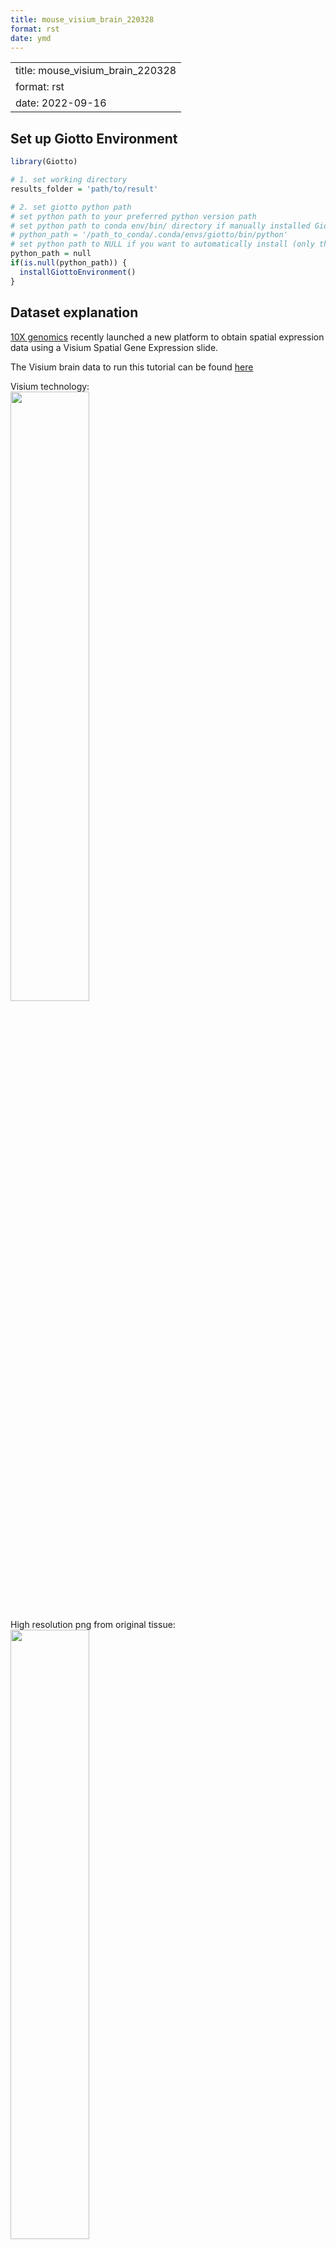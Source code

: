 ```yaml
--- 
title: mouse_visium_brain_220328 
format: rst 
date: ymd 
--- 
```

--- 
title: mouse_visium_brain_220328 
format: rst 
date: 2022-09-16 
--- 

## Set up Giotto Environment
```r
library(Giotto)

# 1. set working directory
results_folder = 'path/to/result'

# 2. set giotto python path
# set python path to your preferred python version path
# set python path to conda env/bin/ directory if manually installed Giotto python dependencies by conda
# python_path = '/path_to_conda/.conda/envs/giotto/bin/python'
# set python path to NULL if you want to automatically install (only the 1st time) and use the giotto miniconda environment
python_path = null
if(is.null(python_path)) {
  installGiottoEnvironment()
}
```

## Dataset explanation
[10X genomics](https://www.10xgenomics.com/spatial-transcriptomics/) recently launched a new platform to obtain spatial expression data using a Visium Spatial Gene Expression slide.

The Visium brain data to run this tutorial can be found [here]( https://support.10xgenomics.com/spatial-gene-expression/datasets/1.1.0/V1_Adult_Mouse_Brain)

Visium technology:  
![](/images/images_pkgdown/general_figs/visium_technology.png){ width=50% }

High resolution png from original tissue:   
![](/images/images_pkgdown/general_figs/mouse_brain_highres.png){ width=50% } 

## Part 1: Create Giotto Visium Object and visualize
```r
## provide path to visium folder
data_path = '/path/to/Brain_data/'

## directly from visium folder
visium_brain = createGiottoVisiumObject(visium_dir = data_path,
                                        expr_data = 'raw',
                                        png_name = 'tissue_lowres_image.png',
                                        gene_column_index = 2,
                                        instructions = instrs)

## show associated images with giotto object
showGiottoImageNames(visium_brain) # "image" is the default name

## check metadata
pDataDT(visium_brain)

## show plot
spatPlot2D(gobject = visium_brain, cell_color = 'in_tissue', point_size = 2,
           cell_color_code = c('0' = 'lightgrey', '1' = 'blue'), 
           show_image = T, image_name = 'image')
```
![](/images/images_pkgdown/mouse_visium_brain/vignette_220328/0-spatPlot2D.png){ width=50% } 


## Part 2: Process Giotto Visium Object
```r
## subset on spots that were covered by tissue
metadata = pDataDT(visium_brain)
in_tissue_barcodes = metadata[in_tissue == 1]$cell_ID
visium_brain = subsetGiotto(visium_brain, cell_ids = in_tissue_barcodes)

## filter
visium_brain <- filterGiotto(gobject = visium_brain,
                              expression_threshold = 1,
                              feat_det_in_min_cells = 50,
                              min_det_feats_per_cell = 1000,
                              expression_values = c('raw'),
                              verbose = T)

## normalize
visium_brain <- normalizeGiotto(gobject = visium_brain, scalefactor = 6000, verbose = T)

## add gene & cell statistics
visium_brain <- addStatistics(gobject = visium_brain)

## visualize
spatPlot2D(gobject = visium_brain, show_image = T, point_alpha = 0.7,
           cell_color = 'nr_feats', color_as_factor = F)
```

![](/images/images_pkgdown/mouse_visium_brain/vignette_220328/1-spatPlot2D.png){ width=50% } 

## Part 3: Dimention Reduction
```r
## highly variable features / genes (HVF)
visium_brain <- calculateHVF(gobject = visium_brain, save_plot = TRUE)
```

![](/images/images_pkgdown/mouse_visium_brain/vignette_220328/2-HVFplot.png){ width=50% } 

```r
## run PCA on expression values (default)
gene_metadata = fDataDT(visium_brain)
featgenes = gene_metadata[hvf == 'yes' & perc_cells > 3 & mean_expr_det > 0.4]$feat_ID

## run PCA on expression values (default)
visium_brain <- runPCA(gobject = visium_brain,
                       genes_to_use = featgenes)

screePlot(visium_brain, ncp = 30)
```

![](/images/images_pkgdown/mouse_visium_brain/vignette_220328/3-screePlot.png){ width=50% } 

```r
plotPCA(gobject = visium_brain)
```

![](/images/images_pkgdown/mouse_visium_brain/vignette_220328/4-PCA.png){ width=50% } 

```r
## run UMAP and tSNE on PCA space (default)
visium_brain <- runUMAP(visium_brain, dimensions_to_use = 1:10)
plotUMAP(gobject = visium_brain)
```

![](/images/images_pkgdown/mouse_visium_brain/vignette_220328/5-UMAP.png){ width=50% } 

```r
visium_brain <- runtSNE(visium_brain, dimensions_to_use = 1:10)
plotTSNE(gobject = visium_brain)
```

![](/images/images_pkgdown/mouse_visium_brain/vignette_220328/6-tSNE.png){ width=50% } 

## Part 4: Cluster
```r
## sNN network (default)
visium_brain <- createNearestNetwork(gobject = visium_brain, dimensions_to_use = 1:10, k = 15)

## Leiden clustering
visium_brain <- doLeidenCluster(gobject = visium_brain, resolution = 0.4, n_iterations = 1000)

plotUMAP(gobject = visium_brain,
         cell_color = 'leiden_clus', show_NN_network = T, point_size = 2.5)
```

![](/images/images_pkgdown/mouse_visium_brain/vignette_220328/7-UMAP.png){ width=50% } 

```r
# spatial and dimension plots
spatDimPlot(gobject = visium_brain, cell_color = 'leiden_clus',
            dim_point_size = 2, spat_point_size = 2.5)
```

![](/images/images_pkgdown/mouse_visium_brain/vignette_220328/8-spatDimPlot2D.png){ width=50% } 

```r
spatDimPlot(gobject = visium_brain, cell_color = 'nr_feats', color_as_factor = F,
            dim_point_size = 2, spat_point_size = 2.5)
```

![](/images/images_pkgdown/mouse_visium_brain/vignette_220328/9-spatDimPlot2D.png){ width=50% } 

```r
# dimension plots grouped by cluster
spatPlot2D(visium_brain, cell_color = 'leiden_clus',
           coord_fix_ratio = 1)
```

![](/images/images_pkgdown/mouse_visium_brain/vignette_220328/10-spatPlot2D.png){ width=50% } 

Plot with group by:
```r
spatPlot2D(visium_brain, cell_color = 'leiden_clus',
           group_by = 'leiden_clus', coord_fix_ratio = 1,
           cow_n_col = 6, show_legend = F,
           save_param = list(base_width = 14, base_height = 14))
```

![](/images/images_pkgdown/mouse_visium_brain/vignette_220328/11-spatPlot2D.png){ width=50% } 

Highlight one or more groups:
```r
spatPlot2D(visium_brain, cell_color = 'leiden_clus',
           select_cell_groups = '8', coord_fix_ratio = 1, show_other_cells = TRUE,
           cell_color_code = c('8' = 'red'), other_cell_color = "grey", other_point_size = 1.5,
           save_param = list(base_width = 7, base_height = 7))
```

![](/images/images_pkgdown/mouse_visium_brain/vignette_220328/12-spatPlot2D.png){ width=50% } 

## Part 5: subset data


```r
# create and show subset
DG_subset = subsetGiottoLocs(visium_brain,
                             x_max = 6500, x_min = 3000,
                             y_max = -2500, y_min = -5500,
                             return_gobject = TRUE)

spatDimPlot(gobject = DG_subset,
            cell_color = 'leiden_clus', spat_point_size = 5)
```

![](/images/images_pkgdown/mouse_visium_brain/vignette_220328/13-spatDimPlot2D.png){ width=50% } 


## Part 6: marker gene detection for clusters
```r
## ------------------ ##
## Gini markers
gini_markers_subclusters = findMarkers_one_vs_all(gobject = visium_brain,
                                                  method = 'gini',
                                                  expression_values = 'normalized',
                                                  cluster_column = 'leiden_clus',
                                                  min_feats = 20,
                                                  min_expr_gini_score = 0.5,
                                                  min_det_gini_score = 0.5)
topgenes_gini = gini_markers_subclusters[, head(.SD, 2), by = 'cluster']$feats

# violinplot
violinPlot(visium_brain, feats = unique(topgenes_gini), cluster_column = 'leiden_clus',
           strip_text = 8, strip_position = 'right',
           save_param = list(base_width = 5, base_height = 10))
```

![](/images/images_pkgdown/mouse_visium_brain/vignette_220328/14-violinPlot.png){ width=50% } 

```r
# cluster heatmap
plotMetaDataHeatmap(visium_brain, selected_feats = unique(topgenes_gini),
                    metadata_cols = c('leiden_clus'),
                    x_text_size = 10, y_text_size = 10)
```

![](/images/images_pkgdown/mouse_visium_brain/vignette_220328/15-plotMetaDataHeatmap.png){ width=50% } 

```r
# umap plots
dimFeatPlot2D(visium_brain, expression_values = 'scaled',
              feats = gini_markers_subclusters[, head(.SD, 1), by = 'cluster']$feats,
              cow_n_col = 4, point_size = 0.75,
              save_param = list(base_width = 8, base_height = 8))

```

![](/images/images_pkgdown/mouse_visium_brain/vignette_220328/16-dimFeatPlot2D.png){ width=50% } 

```r
## ------------------ ##
# Scran Markers
scran_markers_subclusters = findMarkers_one_vs_all(gobject = visium_brain,
                                                   method = 'scran',
                                                   expression_values = 'normalized',
                                                   cluster_column = 'leiden_clus')
topgenes_scran = scran_markers_subclusters[, head(.SD, 2), by = 'cluster']$feats

# violinplot
violinPlot(visium_brain, feats = unique(topgenes_scran), cluster_column = 'leiden_clus',
           strip_text = 10, strip_position = 'right',
           save_param = list(base_width = 5))
```

![](/images/images_pkgdown/mouse_visium_brain/vignette_220328/17-violinPlot.png){ width=50% } 

```r
# cluster heatmap
plotMetaDataHeatmap(visium_brain, selected_feats = topgenes_scran,
                    metadata_cols = c('leiden_clus'))
```

![](/images/images_pkgdown/mouse_visium_brain/vignette_220328/18-plotMetaDataHeatmap.png){ width=50% } 

```r
# umap plots
dimFeatPlot2D(visium_brain, expression_values = 'scaled',
              feats = scran_markers_subclusters[, head(.SD, 1), by = 'cluster']$feats,
              cow_n_col = 3, point_size = 1,
              save_param = list(base_width = 8, base_height = 8))
```

![](/images/images_pkgdown/mouse_visium_brain/vignette_220328/19-dimFeatPlot2D.png){ width=50% } 


## Part 7: Cell type enrichment
Visium spatial transcriptomics does not provide single-cell resolution, making cell type annotation a harder problem. Giotto provides several ways to calculate enrichment of specific cell-type signature gene lists:    
- PAGE  
- hypergeometric test   
- Rank   
- [DWLS Deconvolution](https://genomebiology.biomedcentral.com/articles/10.1186/s13059-021-02362-7) 


### 7.1 PAGE enrichment 
```r
# Create PAGE matrix
# PAGE matrix should be a binary matrix with each row represent a gene marker and each column represent a cell type
# There are several ways to create PAGE matrix

# 1.1 create binary matrix of cell signature genes
# small example #
gran_markers = c("Nr3c2", "Gabra5", "Tubgcp2", "Ahcyl2",
                 "Islr2", "Rasl10a", "Tmem114", "Bhlhe22", 
                 "Ntf3", "C1ql2")

oligo_markers = c("Efhd1", "H2-Ab1", "Enpp6", "Ninj2",
                  "Bmp4", "Tnr", "Hapln2", "Neu4",
                  "Wfdc18", "Ccp110")        

di_mesench_markers = c("Cartpt", "Scn1a", "Lypd6b",  "Drd5",
                       "Gpr88", "Plcxd2", "Cpne7", "Pou4f1",
                       "Ctxn2", "Wnt4")

PAGE_matrix_1 = makeSignMatrixPAGE(sign_names = c('Granule_neurons',
                                                     'Oligo_dendrocytes',
                                                     'di_mesenchephalon'),
                                      sign_list = list(gran_markers,
                                                       oligo_markers,
                                                       di_mesench_markers))



sign_matrix_path = system.file("extdata", "sig_matrix.txt", package = 'Giotto')
brain_sc_markers = data.table::fread(sign_matrix_path)
PAGE_matrix_2 = as.matrix(brain_sc_markers[,-1])
rownames(PAGE_matrix_2) = brain_sc_markers$Event

visium_brain = runPAGEEnrich(gobject = visium_brain, sign_matrix = PAGE_matrix_2)



# 1.3 heatmap of enrichment versus annotation (e.g. clustering result)
cell_types_PAGE = colnames(PAGE_matrix_2)
plotMetaDataCellsHeatmap(gobject = visium_brain,
                         metadata_cols = 'leiden_clus',
                         value_cols = cell_types_PAGE,
                         spat_enr_names = 'PAGE',
                         x_text_size = 8,
                         y_text_size = 8)

```

![](/images/images_pkgdown/mouse_visium_brain/vignette_220328/20-plotMetaDataCellsHeatmap.png){ width=50% } 


```r
# 1.4 visualizations
spatCellPlot2D(gobject = visium_brain,
               spat_enr_names = 'PAGE',
               cell_annotation_values = cell_types_PAGE[1:4],
               cow_n_col = 2,coord_fix_ratio = 1, point_size = 1.25, show_legend = T)
```

![](/images/images_pkgdown/mouse_visium_brain/vignette_220328/21-spatCellPlot2D.png){ width=50% } 

```r
spatDimCellPlot2D(gobject = visium_brain,
                  spat_enr_names = 'PAGE',
                  cell_annotation_values = cell_types_PAGE[1:4],
                  cow_n_col = 1, spat_point_size = 1,
                  plot_alignment = 'horizontal',
                  save_param = list(base_width=7, base_height=10))
```

![](/images/images_pkgdown/mouse_visium_brain/vignette_220328/22-spatDimCellPlot2D.png){ width=50% } 


### 7.2 HyperGeometric test
```r
visium_brain = runHyperGeometricEnrich(gobject = visium_brain,
                                       expression_values = "normalized",
                                       sign_matrix = PAGE_matrix_2)

cell_types_HyperGeometric = colnames(PAGE_matrix_2)
spatCellPlot(gobject = visium_brain,
             spat_enr_names = 'hypergeometric',
             cell_annotation_values = cell_types_HyperGeometric[1:4],
             cow_n_col = 2,coord_fix_ratio = NULL, point_size = 1.75)

```

![](/images/images_pkgdown/mouse_visium_brain/vignette_220328/23-spatCellPlot2D.png){ width=50% } 


## Part 8: Spatial Grid
```r
visium_brain <- createSpatialGrid(gobject = visium_brain,
                                  sdimx_stepsize = 400,
                                  sdimy_stepsize = 400,
                                  minimum_padding = 0)

showGiottoSpatGrids(visium_brain)

spatPlot2D(visium_brain, cell_color = 'leiden_clus', show_grid = T,
           grid_color = 'red', spatial_grid_name = 'spatial_grid')
```

![](/images/images_pkgdown/mouse_visium_brain/vignette_220328/24-spatPlot2D.png){ width=50% } 

## Part 9: spatial network
```r
visium_brain <- createSpatialNetwork(gobject = visium_brain,
                                     method = 'kNN', k = 5,
                                     maximum_distance_knn = 400,
                                     name = 'spatial_network')

showGiottoSpatNetworks(visium_brain)

spatPlot2D(gobject = visium_brain,  show_network= T,
           network_color = 'blue', spatial_network_name = 'spatial_network')
```

![](/images/images_pkgdown/mouse_visium_brain/vignette_220328/25-spatPlot2D.png){ width=50% } 

## Part 10: Spatial Genes 

```r
## rank binarization
ranktest = binSpect(visium_brain, bin_method = 'rank',
                    calc_hub = T, hub_min_int = 5,
                    spatial_network_name = 'spatial_network')

spatFeatPlot2D(visium_brain, expression_values = 'scaled',
               feats = ranktest$feats[1:6], cow_n_col = 2, point_size = 1.5)
```

![](/images/images_pkgdown/mouse_visium_brain/vignette_220328/26-spatFeatPlot2D.png){ width=50% } 

## Part 11: Spatial Co-Expression modules

```r
# cluster the top 500 spatial genes into 20 clusters
ext_spatial_genes = ranktest[1:1500,]$feats

# here we use existing detectSpatialCorGenes function to calculate pairwise distances between genes (but set network_smoothing=0 to use default clustering)
spat_cor_netw_DT = detectSpatialCorFeats(visium_brain,
                                         method = 'network',
                                         spatial_network_name = 'spatial_network',
                                         subset_feats = ext_spatial_genes)

# 2. identify most similar spatially correlated genes for one gene
top10_genes = showSpatialCorFeats(spat_cor_netw_DT, feats = 'Ptprn', show_top_feats = 10)

spatFeatPlot2D(visium_brain, expression_values = 'scaled',
               feats = top10_genes$variable[1:4], point_size = 3)
```

![](/images/images_pkgdown/mouse_visium_brain/vignette_220328/27-spatFeatPlot2D.png){ width=50% } 

```r
# cluster spatial genes
spat_cor_netw_DT = clusterSpatialCorFeats(spat_cor_netw_DT, name = 'spat_netw_clus', k = 20)

# visualize clusters
heatmSpatialCorFeats(visium_brain,
                     spatCorObject = spat_cor_netw_DT,
                     use_clus_name = 'spat_netw_clus',
                     heatmap_legend_param = list(title = NULL),
                     save_param = list(base_height = 6, base_width = 8, units = 'cm'))
```

![](/images/images_pkgdown/mouse_visium_brain/vignette_220328/28-heatmSpatialCorFeats.png){ width=50% } 

```r
# 4. rank spatial correlated clusters and show genes for selected clusters
netw_ranks = rankSpatialCorGroups(visium_brain,
                                  spatCorObject = spat_cor_netw_DT, use_clus_name = 'spat_netw_clus',
                                  save_param = list(  base_height = 3, base_width = 5))



top_netw_spat_cluster = showSpatialCorFeats(spat_cor_netw_DT, use_clus_name = 'spat_netw_clus',
                                            selected_clusters = 6, show_top_feats = 1)
```

![](/images/images_pkgdown/mouse_visium_brain/vignette_220328/29-rankSpatialCorGroups.png){ width=50% } 

```r
# 5. create metagene enrichment score for clusters
cluster_genes_DT = showSpatialCorFeats(spat_cor_netw_DT, use_clus_name = 'spat_netw_clus', show_top_feats = 1)
cluster_genes = cluster_genes_DT$clus; names(cluster_genes) = cluster_genes_DT$feat_ID

visium_brain = createMetafeats(visium_brain, feat_clusters = cluster_genes, name = 'cluster_metagene')

showGiottoSpatEnrichments(visium_brain)

spatCellPlot(visium_brain,
             spat_enr_names = 'cluster_metagene',
             cell_annotation_values = netw_ranks$clusters,
             point_size = 1, cow_n_col = 5, save_param = list(base_width = 15))

```

![](/images/images_pkgdown/mouse_visium_brain/vignette_220328/30-spatCellPlot2D.png){ width=50% } 

## Part 12: Spatially informed clusters

```r
# top 30 genes per spatial co-expression cluster
table(spat_cor_netw_DT$cor_clusters$spat_netw_clus)
coexpr_dt = data.table::data.table(genes = names(spat_cor_netw_DT$cor_clusters$spat_netw_clus),
                                   cluster = spat_cor_netw_DT$cor_clusters$spat_netw_clus)
data.table::setorder(coexpr_dt, cluster)
top30_coexpr_dt = coexpr_dt[, head(.SD, 30) , by = cluster]
my_spatial_genes <- top30_coexpr_dt$genes



visium_brain <- runPCA(gobject = visium_brain,
                       feats_to_use = my_spatial_genes,
                       name = 'custom_pca')
visium_brain <- runUMAP(visium_brain, dim_reduction_name = 'custom_pca', dimensions_to_use = 1:20,
                        name = 'custom_umap')
visium_brain <- createNearestNetwork(gobject = visium_brain,
                                     dim_reduction_name = 'custom_pca',
                                     dimensions_to_use = 1:20, k = 5,
                                     name = 'custom_NN')
visium_brain <- doLeidenCluster(gobject = visium_brain, network_name = 'custom_NN',
                                resolution = 0.15, n_iterations = 1000,
                                name = 'custom_leiden')


cell_meta = pDataDT(visium_brain)
cell_clusters = unique(cell_meta$custom_leiden)

selected_colors = getDistinctColors(length(cell_clusters))
names(selected_colors) = cell_clusters

spatPlot2D(visium_brain, cell_color = 'custom_leiden', cell_color_code = selected_colors, coord_fix_ratio = 1)
```

![](/images/images_pkgdown/mouse_visium_brain/vignette_220328/31-spatPlot2D.png){ width=50% } 

```r
plotUMAP(gobject = visium_brain, cell_color = 'custom_leiden', cell_color_code = selected_colors, point_size = 1.5)
```

![](/images/images_pkgdown/mouse_visium_brain/vignette_220328/32-UMAP.png){ width=50% } 

## Part 13: Spatial domains with HMRF

```r
# do HMRF with different betas on top 30 genes per spatial co-expression module
hmrf_folder = paste0(results_folder,'/','11_HMRF/')
if(!file.exists(hmrf_folder)) dir.create(hmrf_folder, recursive = T)

HMRF_spatial_genes = doHMRF(gobject = visium_brain,
                            expression_values = 'scaled',
                            spatial_genes = my_spatial_genes, k = 20,
                            spatial_network_name="spatial_network",
                            betas = c(0, 10, 5),
                            output_folder = paste0(hmrf_folder, '/', 'Spatial_genes/SG_topgenes_k20_scaled'))

visium_brain = addHMRF(gobject = visium_brain, HMRFoutput = HMRF_spatial_genes,
                       k = 20, betas_to_add = c(0, 10, 20, 30, 40),
                       hmrf_name = 'HMRF')

spatPlot2D(gobject = visium_brain, cell_color = 'HMRF_k20_b.40')
```

![](/images/images_pkgdown/mouse_visium_brain/vignette_220328/33-spatPlot2D.png){ width=50% } 

